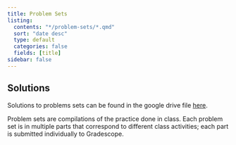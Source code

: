 ```yaml
---
title: Problem Sets
listing:
  contents: "*/problem-sets/*.qmd"
  sort: "date desc"
  type: default
  categories: false
  fields: [title]
sidebar: false
---
```


:::{.content-hidden unless-profile="staff-guide"}

:::{.callout-tip}
## Solutions

Solutions to problems sets can be found in the google drive file [here](https://drive.google.com/drive/u/1/folders/1CdAUo7M15AvA7WtWKk0BX26WjcDaKb5f).
:::

:::

Problem sets are compilations of the practice done in class. Each problem set is in multiple parts that correspond to different class activities; each part is submitted individually to Gradescope.

\
